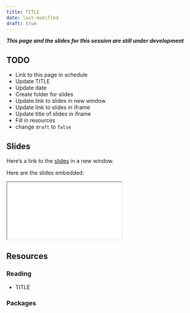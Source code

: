 ```yaml
---
title: TITLE
date: last-modified
draft: true
---
```


***This page and the slides for this session are still under development***

## TODO

- Link to this page in schedule
- Update TITLE
- Update date
- Create folder for slides
- Update link to slides in new window
- Update link to slides in iframe
- Update title of slides in iframe
- Fill in resources
- change `draft` to `false`

## Slides

Here's a link to the [slides](/slides/UPDATE-DIR-NAME/index.qmd){target="_blank"} in a new window. 

Here are the slides embedded:

<iframe class="slide-deck ar3x2" src="/slides/UPDATE-DIR-NAME/index.html" title="UPDATE-DIR-NAME slides">
</iframe>

## Resources

### Reading

- TITLE

  <LINK>


### Packages
